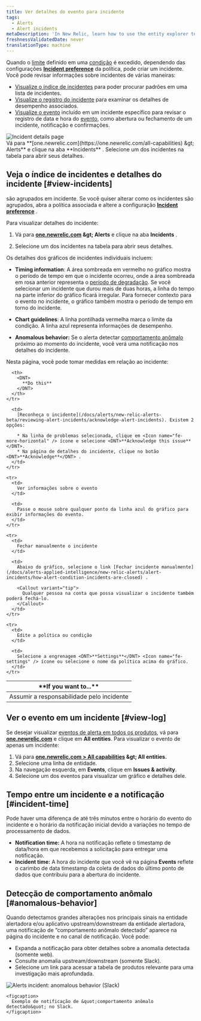```yaml
---
title: Ver detalhes do evento para incidente
tags:
  - Alerts
  - Alert incidents
metaDescription: 'In New Relic, learn how to use the entity explorer to find and review alerts incidents.'
freshnessValidatedDate: never
translationType: machine
---
```


Quando o [limite](/docs/alerts/create-alert/set-thresholds/set-thresholds-alert-condition/) definido em uma [condição](/docs/alerts/create-alert/create-alert-condition/alert-conditions/) é excedido, dependendo das configurações <DNT>**[Incident preference](/docs/alerts/new-relic-alerts/configuring-alert-policies/specify-when-new-relic-creates-incidents)**</DNT> da política, <InlinePopover type="alerts" />pode criar um incidente. Você pode revisar informações sobre incidentes de várias maneiras:

* [Visualize o índice de incidentes](#view-incidents) para poder procurar padrões em uma lista de incidentes.
* [Visualize o registro do incidente](#view-log) para examinar os detalhes de desempenho associados.
* [Visualize o evento](#incident-time) incluído em um incidente específico para revisar o registro de data e hora do [evento](/docs/using-new-relic/welcome-new-relic/get-started/glossary#event), como abertura ou fechamento de um incidente, notificação e confirmações.

<img title="Incident details page" alt="Incident details page" src="/images/alerts_screenshot-full_incident-page.webp" />

<figcaption>
  Vá para <DNT>**[one.newrelic.com](https://one.newrelic.com/all-capabilities) &amp;gt; Alerts**</DNT> e clique na aba <DNT>**Incidents**</DNT> . Selecione um dos incidentes na tabela para abrir seus detalhes.
</figcaption>

## Veja o índice de incidentes e detalhes do incidente [#view-incidents]

são agrupados em incidente. Se você quiser alterar como os incidentes são agrupados, abra a política associada e altere a configuração [<DNT>**Incident preference**</DNT>](/docs/alerts/organize-alerts/specify-when-alerts-create-incidents/) .

Para visualizar detalhes do incidente:

1. Vá para <DNT>**[one.newrelic.com](https://one.newrelic.com/all-capabilities) &amp;gt; Alerts**</DNT> e clique na aba <DNT>**Incidents**</DNT> .

2. Selecione um dos incidentes na tabela para abrir seus detalhes.

Os detalhes dos gráficos de incidentes individuais incluem:

* <DNT>**Timing information**</DNT>: A área sombreada em vermelho no gráfico mostra o período de tempo em que o incidente ocorreu, onde a área sombreada em rosa anterior representa o [período de degradação](/docs/using-new-relic/welcome-new-relic/get-started/glossary#degradation-period). Se você selecionar um incidente que durou mais de duas horas, a linha do tempo na parte inferior do gráfico ficará irregular. Para fornecer contexto para o evento no incidente, o gráfico também mostra o período de tempo em torno do incidente.

* <DNT>**Chart guidelines**</DNT>: A linha pontilhada vermelha marca o limite da condição. A linha azul representa informações de desempenho.

* <DNT>**Anomalous behavior:**</DNT> Se o alerta detectar [comportamento anômalo](#anomalous-behavior) próximo ao momento do incidente, você verá uma notificação nos detalhes do incidente.

Nesta página, você pode tomar medidas em relação ao incidente:

<table>
  <thead>
    <tr>
      <th width={250}>
        <DNT>
          **If you want to...**
        </DNT>
      </th>

      <th>
        <DNT>
          **Do this**
        </DNT>
      </th>
    </tr>
  </thead>

  <tbody>
    <tr>
      <td>
        Assumir a responsabilidade pelo incidente
      </td>

      <td>
        [Reconheça o incidente](/docs/alerts/new-relic-alerts-beta/reviewing-alert-incidents/acknowledge-alert-incidents). Existem 2 opções:

        * Na linha de problemas selecionada, clique em <Icon name="fe-more-horizontal" /> ícone e selecione <DNT>**Acknowledge this issue**</DNT>.
        * Na página de detalhes do incidente, clique no botão <DNT>**Acknowledge**</DNT> .
      </td>
    </tr>

    <tr>
      <td>
        Ver informações sobre o evento
      </td>

      <td>
        Passe o mouse sobre qualquer ponto da linha azul do gráfico para exibir informações do evento.
      </td>
    </tr>

    <tr>
      <td>
        Fechar manualmente o incidente
      </td>

      <td>
        Abaixo do gráfico, selecione o link [Fechar incidente manualmente](/docs/alerts-applied-intelligence/new-relic-alerts/alert-incidents/how-alert-condition-incidents-are-closed) .

        <Callout variant="tip">
          Qualquer pessoa na conta que possa visualizar o incidente também poderá fechá-lo.
        </Callout>
      </td>
    </tr>

    <tr>
      <td>
        Edite a política ou condição
      </td>

      <td>
        Selecione a engrenagem <DNT>**Settings**</DNT> <Icon name="fe-settings" /> ícone ou selecione o nome da política acima do gráfico.
      </td>
    </tr>
  </tbody>
</table>

## Ver o evento em um incidente [#view-log]

Se desejar visualizar [eventos de alerta em todos os produtos](/docs/alerts/new-relic-alerts-beta/reviewing-events/review-events-across-products), vá para <DNT>**[one.newrelic.com](https://one.newrelic.com/all-capabilities)**</DNT> e clique em <DNT>**All entities**</DNT>. Para visualizar o evento de apenas um incidente:

1. Vá para <DNT>**[one.newrelic.com &gt; All capabilities](https://one.newrelic.com/all-capabilities) &amp;gt; All entities.**</DNT>
2. Selecione uma linha de entidade.
3. Na navegação esquerda, em <DNT>**Events**</DNT>, clique em <DNT>**Issues &amp; activity**</DNT>.
4. Selecione um dos eventos para visualizar um gráfico e detalhes dele.

## Tempo entre um incidente e a notificação [#incident-time]

Pode haver uma diferença de até três minutos entre o horário do evento do incidente e o horário da notificação inicial devido a variações no tempo de processamento de dados.

* <DNT>**Notification time:**</DNT> A hora na notificação reflete o timestamp de data/hora em que recebemos a solicitação para entregar uma notificação.
* <DNT>**Incident time:**</DNT> A hora do incidente que você vê na página <DNT>**Events**</DNT> reflete o carimbo de data timestamp da coleta de dados do último ponto de dados que contribuiu para a abertura do incidente.

## Detecção de comportamento anômalo [#anomalous-behavior]

Quando detectamos grandes alterações nos principais sinais na entidade alertadora e/ou aplicativo upstream/downstream da entidade alertadora, uma notificação de “comportamento anômalo detectado” aparece na página do incidente e no canal de notificação. Você pode:

* Expanda a notificação para obter detalhes sobre a anomalia detectada (somente web).
* Consulte anomalia upstream/downstream (somente Slack).
* Selecione um link para acessar a tabela de produtos relevante para uma investigação mais aprofundada.

<CollapserGroup>
  <Collapser id="slack-notification" title="Alerta de notificação no Slack">
    <img title="Alerts incident: anomalous behavior (Slack)" alt="Alerts incident: anomalous behavior (Slack)" src="/images/alerts_screenshot-full_incident-context-in-slack.webp" />

    <figcaption>
      Exemplo de notificação de &quot;comportamento anômalo detectado&quot; no Slack.
    </figcaption>
  </Collapser>
</CollapserGroup>